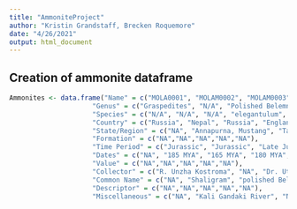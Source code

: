 ```yaml
---
title: "AmmoniteProject"
author: "Kristin Grandstaff, Brecken Roquemore"
date: "4/26/2021"
output: html_document
---
```


## Creation of ammonite dataframe
```r

Ammonites <- data.frame("Name" = c("MOLA0001", "MOLAM0002", "MOLAM0003", "MOLAM0004", "MOLAM0005"),
                     "Genus" = c("Graspedites", "N/A", "Polished Belemnite", "Eleganticeras", "Meta"),
                     "Species" = c("N/A", "N/A", "N/A", "elegantulum", "tschernyschewi"),
                     "Country" = c("Russia", "Nepal", "Russia", "England", "Indonesia"),
                     "State/Region" = c("NA", "Annapurna, Mustang", "Tarstan Region", "North Yorkshire, Whitby Cannonball", "Timor, Noe Bihati" ),
                     "Formation" = c("NA","NA","NA","NA","NA"),
                     "Time Period" = c("Jurassic", "Jurassic", "Late Jurassic", "Lower Jurassic", "Lower Permian"),
                     "Dates" = c("NA", "185 MYA", "165 MYA", "180 MYA", "NA"),
                     "Value" = c("NA","NA","NA","NA","NA"),
                     "Collector" = c("R. Unzha Kostroma", "NA", "Dr. Utt", "NA", "NA"),
                     "Common Name" = c("NA", "Shaligram", "polished Belemite", "NA", "NA"),
                     "Descriptor" = c("NA","NA","NA","NA","NA"),
                     "Miscellaneous" = c("NA", "Kali Gandaki River", "NA", "polished upper lias, falciferum subzone", "NA"))
```


